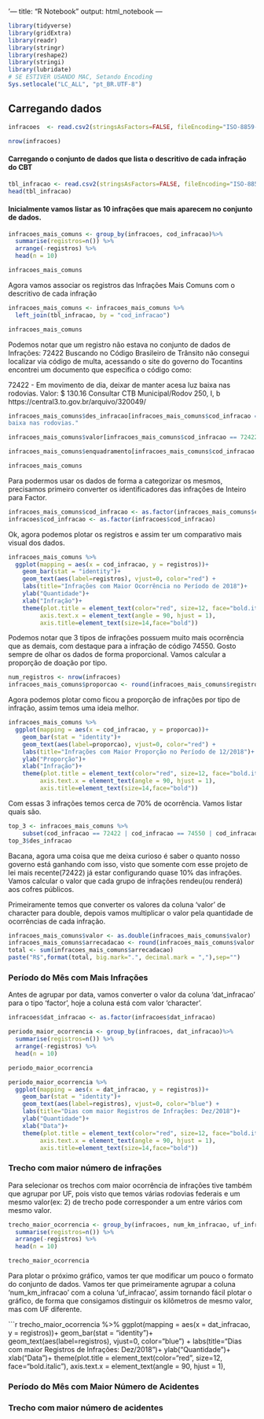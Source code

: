 '---
title: "R Notebook"
output: html_notebook
---

```r
library(tidyverse)
library(gridExtra)
library(readr)
library(stringr)
library(reshape2)
library(stringi)
library(lubridate)
# SE ESTIVER USANDO MAC, Setando Encoding
Sys.setlocale("LC_ALL", "pt_BR.UTF-8")
```

## Carregando dados
```r
infracoes  <- read.csv2(stringsAsFactors=FALSE, fileEncoding="ISO-8859-1", file = 'dez.csv', sep = ",")
```

```r
nrow(infracoes)
```


#### Carregando o conjunto de dados que lista o descritivo de cada infração do CBT
```r
tbl_infracao <- read.csv2(stringsAsFactors=FALSE, fileEncoding="ISO-8859-1", file = 'dominio/tbl_infracao.csv')
head(tbl_infracao)
```

#### Inicialmente vamos listar as 10 infrações que mais aparecem no conjunto de dados.
```r
infracoes_mais_comuns <- group_by(infracoes, cod_infracao)%>%
  summarise(registros=n()) %>%
  arrange(-registros) %>%
  head(n = 10)

infracoes_mais_comuns
```

Agora vamos associar os registros das Infrações Mais Comuns com o descritivo de cada infração

```r
infracoes_mais_comuns <- infracoes_mais_comuns %>%
  left_join(tbl_infracao, by = "cod_infracao") 

infracoes_mais_comuns
```

Podemos notar que um registro não estava no conjunto de dados de Infrações: 72422
Buscando no Código Brasileiro de Trânsito não consegui localizar via código de multa, acessando o site
do governo do Tocantins encontrei um documento que especifica o código como:

72422 - Em movimento de dia, deixar de manter acesa luz baixa nas rodovias.
Valor: $ 130.16 
Consultar CTB Municipal/Rodov 250, I, b
https://central3.to.gov.br/arquivo/320049/


```r
infracoes_mais_comuns$des_infracao[infracoes_mais_comuns$cod_infracao == 72422] <- "Em movimento de dia, deixar de manter acesa luz
baixa nas rodovias."

infracoes_mais_comuns$valor[infracoes_mais_comuns$cod_infracao == 72422] <- "130.16"

infracoes_mais_comuns$enquadramento[infracoes_mais_comuns$cod_infracao == 72422] <- "250 I, b"

infracoes_mais_comuns
```

Para podermos usar os dados de forma a categorizar os mesmos, precisamos primeiro converter os identificadores das infrações de
Inteiro para Factor.

```r
infracoes_mais_comuns$cod_infracao <- as.factor(infracoes_mais_comuns$cod_infracao)
infracoes$cod_infracao <- as.factor(infracoes$cod_infracao)
```


Ok, agora podemos plotar os registros e assim ter um comparativo mais visual dos dados.

```r
infracoes_mais_comuns %>%
  ggplot(mapping = aes(x = cod_infracao, y = registros))+
    geom_bar(stat = "identity")+
    geom_text(aes(label=registros), vjust=0, color="red") +
    labs(title="Infrações com Maior Ocorrência no Período de 2018")+
    ylab("Quantidade")+
    xlab("Infração")+
    theme(plot.title = element_text(color="red", size=12, face="bold.italic"),
         axis.text.x = element_text(angle = 90, hjust = 1),
         axis.title=element_text(size=14,face="bold"))
```

Podemos notar que 3 tipos de infrações possuem muito mais ocorrência que as demais, com destaque para a infração de código 74550.
Gosto sempre de olhar os dados de forma proporcional. Vamos calcular a proporção de doação por tipo.

```r
num_registros <- nrow(infracoes)
infracoes_mais_comuns$proporcao <- round(infracoes_mais_comuns$registros/num_registros, digits = 2)
```

Agora podemos plotar como ficou a proporção de infrações por tipo de infração, assim temos uma ideia melhor.

```r
infracoes_mais_comuns %>%
  ggplot(mapping = aes(x = cod_infracao, y = proporcao))+
    geom_bar(stat = "identity")+
    geom_text(aes(label=proporcao), vjust=0, color="red") +
    labs(title="Infrações com Maior Proporção no Período de 12/2018")+
    ylab("Proporção")+
    xlab("Infração")+
    theme(plot.title = element_text(color="red", size=12, face="bold.italic"),
         axis.text.x = element_text(angle = 90, hjust = 1),
         axis.title=element_text(size=14,face="bold"))
```

Com essas 3 infrações temos cerca de 70% de ocorrência. Vamos listar quais são.

```r
top_3 <- infracoes_mais_comuns %>%
    subset(cod_infracao == 72422 | cod_infracao == 74550 | cod_infracao == 74630)
top_3$des_infracao
```

Bacana, agora uma coisa que me deixa curioso é saber o quanto nosso governo está ganhando com isso, visto que somente com esse projeto de lei mais recente(72422) já estar configurando quase 10% das infrações. Vamos calcular o valor que cada grupo de infrações
rendeu(ou renderá) aos cofres públicos.

Primeiramente temos que converter os valores da coluna 'valor' de character para double, depois vamos multiplicar o valor
pela quantidade de ocorrências de cada infração.

```r
infracoes_mais_comuns$valor <- as.double(infracoes_mais_comuns$valor)
infracoes_mais_comuns$arrecadacao <- round(infracoes_mais_comuns$valor * infracoes_mais_comuns$registros, digits = 2)
total <- sum(infracoes_mais_comuns$arrecadacao)
paste("R$",format(total, big.mark=".", decimal.mark = ","),sep="")
```

    
### Período do Mês com Mais Infrações

Antes de agrupar por data, vamos converter o valor da coluna 'dat_infracao' para o tipo 'factor', hoje a coluna está com valor
'character'.
```r

infracoes$dat_infracao <- as.factor(infracoes$dat_infracao)

periodo_maior_ocorrencia <- group_by(infracoes, dat_infracao)%>%
  summarise(registros=n()) %>%
  arrange(-registros) %>%
  head(n = 10)

periodo_maior_ocorrencia
```

```r
periodo_maior_ocorrencia %>%
  ggplot(mapping = aes(x = dat_infracao, y = registros))+
    geom_bar(stat = "identity")+
    geom_text(aes(label=registros), vjust=0, color="blue") +
    labs(title="Dias com maior Registros de Infrações: Dez/2018")+
    ylab("Quantidade")+
    xlab("Data")+
    theme(plot.title = element_text(color="red", size=12, face="bold.italic"),
         axis.text.x = element_text(angle = 90, hjust = 1),
         axis.title=element_text(size=14,face="bold"))
```


### Trecho com maior número de infrações
Para selecionar os trechos com maior ocorrência de infrações tive também que agrupar por UF, pois visto que temos várias
rodovias federais e um mesmo valor(ex: 2) de trecho pode corresponder a um entre vários com mesmo valor.

```r
trecho_maior_ocorrencia <- group_by(infracoes, num_km_infracao, uf_infracao)%>%
  summarise(registros=n()) %>%
  arrange(-registros) %>%
  head(n = 10)

trecho_maior_ocorrencia
```

Para plotar o próximo gráfico, vamos ter que modificar um pouco o formato do conjunto de dados. Vamos ter que primeiramente agrupar
a coluna 'num_km_infracao' com a coluna 'uf_infracao', assim tornando fácil plotar o gráfico, de forma que consigamos distinguir os kilômetros de mesmo valor, mas com UF diferente.

```r
trecho_maior_ocorrencia %>%
  ggplot(mapping = aes(x = dat_infracao, y = registros))+
    geom_bar(stat = "identity")+
    geom_text(aes(label=registros), vjust=0, color="blue") +
    labs(title="Dias com maior Registros de Infrações: Dez/2018")+
    ylab("Quantidade")+
    xlab("Data")+
    theme(plot.title = element_text(color="red", size=12, face="bold.italic"),
         axis.text.x = element_text(angle = 90, hjust = 1),
    

### Período do Mês com Maior Número de Acidentes

### Trecho com maior número de acidentes


















